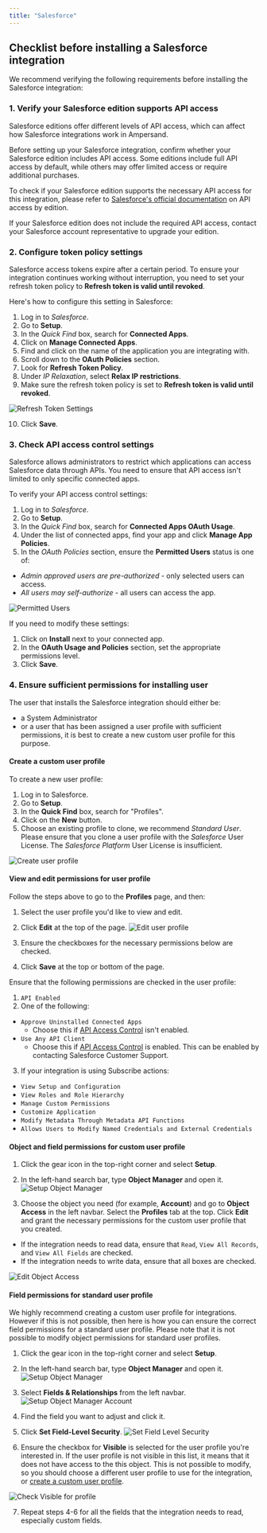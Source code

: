 ```yaml
---
title: "Salesforce"
---
```


## Checklist before installing a Salesforce integration

We recommend verifying the following requirements before installing the Salesforce integration:

### 1. Verify your Salesforce edition supports API access

Salesforce editions offer different levels of API access, which can affect how Salesforce integrations work in Ampersand.

Before setting up your Salesforce integration, confirm whether your Salesforce edition includes API access. Some editions include full API access by default, while others may offer limited access or require additional purchases.

To check if your Salesforce edition supports the necessary API access for this integration, please refer to [Salesforce's official documentation](https://help.salesforce.com/s/articleView?language=en_US&id=000385436&type=1) on API access by edition.

If your Salesforce edition does not include the required API access, contact your Salesforce account representative to upgrade your edition.

### 2. Configure token policy settings

Salesforce access tokens expire after a certain period. To ensure your integration continues working without interruption, you need to set your refresh token policy to **Refresh token is valid until revoked**.

Here's how to configure this setting in Salesforce:

1. Log in to *Salesforce*.
2. Go to **Setup**.
3. In the *Quick Find* box, search for **Connected Apps**.
4. Click on **Manage Connected Apps**.
5. Find and click on the name of the application you are integrating with.
6. Scroll down to the **OAuth Policies** section.
7. Look for **Refresh Token Policy**.
8. Under *IP Relaxation*, select **Relax IP restrictions**.
9. Make sure the refresh token policy is set to **Refresh token is valid until revoked**.

![Refresh Token Settings](/images/customer-guides/salesforce-refresh-token.png)

10.  Click **Save**.

### 3. Check API access control settings

Salesforce allows administrators to restrict which applications can access Salesforce data through APIs. You need to ensure that API access isn't limited to only specific connected apps.

To verify your API access control settings:

1. Log in to *Salesforce*.
2. Go to **Setup**.
3. In the *Quick Find* box, search for **Connected Apps OAuth Usage**.
4. Under the list of connected apps, find your app and click **Manage App Policies**.
5. In the *OAuth Policies* section, ensure the **Permitted Users** status is one of:
- *Admin approved users are pre-authorized* - only selected users can access.
- *All users may self-authorize* - all users can access the app.

![Permitted Users](/images/customer-guides/salesforce-3.gif)

If you need to modify these settings:

1. Click on **Install** next to your connected app.
2. In the **OAuth Usage and Policies** section, set the appropriate permissions level.
3. Click **Save**.

### 4. Ensure sufficient permissions for installing user

The user that installs the Salesforce integration should either be:
- a System Administrator
- or a user that has been assigned a user profile with sufficient permissions, it is best to create a new custom user profile for this purpose.

#### Create a custom user profile

To create a new user profile:
1. Log in to Salesforce.
2. Go to **Setup**.
3. In the **Quick Find** box, search for "Profiles".
4. Click on the **New** button.
5. Choose an existing profile to clone, we recommend *Standard User*. Please ensure that you clone a user profile with the *Salesforce* User License. The *Salesforce Platform* User License is insufficient.

![Create user profile](/images/customer-guides/CreateSalesforceProfile.gif)

#### View and edit permissions for user profile

Follow the steps above to go to the **Profiles** page, and then:
1. Select the user profile you'd like to view and edit.
2. Click **Edit** at the top of the page.
![Edit user profile](/images/customer-guides/SalesforceEditProfileRole.png)

3. Ensure the checkboxes for the necessary permissions below are checked.
4. Click **Save** at the top or bottom of the page.

Ensure that the following permissions are checked in the user profile:
1. `API Enabled`
2. One of the following:
  * `Approve Uninstalled Connected Apps`
    * Choose this if [API Access Control](https://help.salesforce.com/s/articleView?id=xcloud.security_api_access_control_about.htm&type=5) isn't enabled.    
  * `Use Any API Client`
    * Choose this if [API Access Control](https://help.salesforce.com/s/articleView?id=xcloud.security_api_access_control_about.htm&type=5) is enabled. This can be enabled by contacting Salesforce Customer Support.
3. If your integration is using Subscribe actions:
  * `View Setup and Configuration`
  * `View Roles and Role Hierarchy`
  * `Manage Custom Permissions`
  * `Customize Application`
  * `Modify Metadata Through Metadata API Functions`
  * `Allows Users to Modify Named Credentials and External Credentials`

#### Object and field permissions for custom user profile

1. Click the gear icon in the top-right corner and select **Setup**.

2. In the left-hand search bar, type **Object Manager** and open it.
![Setup Object Manager](/images/customer-guides/objectManager-salesforce.png)

3. Choose the object you need (for example, **Account**) and go to **Object Access** in the left navbar. Select the **Profiles** tab at the top. Click **Edit** and grant the necessary permissions for the custom user profile that you created.
- If the integration needs to read data, ensure that `Read`, `View All Records`, and `View All Fields` are checked.
- If the integration needs to write data, ensure that all boxes are checked.

![Edit Object Access](/images/customer-guides/salesforceObjectAccess.png)

#### Field permissions for standard user profile

<Warning>We highly recommend creating a custom user profile for integrations. However if this is not possible, then here is how you can ensure the correct field permissions for a standard user profile. Please note that it is not possible to modify object permissions for standard user profiles.</Warning>

1. Click the gear icon in the top-right corner and select **Setup**.

2. In the left-hand search bar, type **Object Manager** and open it.
![Setup Object Manager](/images/customer-guides/objectManager-salesforce.png)

3. Select **Fields & Relationships** from the left navbar.
![Setup Object Manager Account](/images/customer-guides/salesforceFieldSecurity1.png)

4. Find the field you want to adjust and click it.

5. Click **Set Field-Level Security**. 
![Set Field Level Security](/images/customer-guides/salesforceFieldSecurity2.png)

6. Ensure the checkbox for **Visible** is selected for the user profile you're interested in. If the user profile is not visible in this list, it means that it does not have access to the this object. This is not possible to modify, so you should choose a different user profile to use for the integration, or [create a custom user profile](#create-a-custom-user-profile).

![Check Visible for profile](/images/customer-guides/salesforceFieldSecurity3.png)

7. Repeat steps 4-6 for all the fields that the integration needs to read, especially custom fields.
